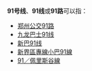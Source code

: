 {{线路名消歧义}}
'''91号线'''、'''91线'''或'''91路'''可以指：
* [[郑州公交91路|郑州公交91路]]
* [[九龙巴士91线|九龙巴士91线]]
* [[新巴91线|新巴91线]]
* [[新界區專線小巴91線|新界區專線小巴91線]]
* [[91／佩里斯谷線|91／佩里斯谷線]]

{{disambig|cat=四字路线名消歧义}}